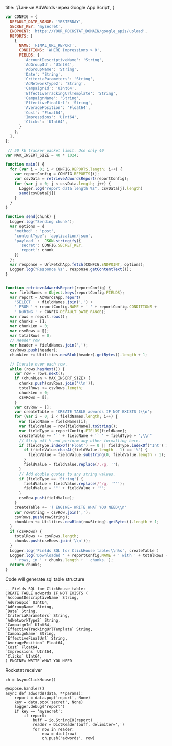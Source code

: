 
  title: 'Данные AdWords через Google App Script',
}



```javascript
var CONFIG = {
  DEFAULT_DATE_RANGE: 'YESTERDAY',
  SECRET_KEY: 'mysecret',
  ENDPOINT: 'https://YOUR_ROCKSTAT_DOMAIN/google_apis/upload',
  REPORTS: [
    {
      NAME: 'FINAL_URL_REPORT',
      CONDITIONS: 'WHERE Impressions > 0',
      FIELDS: {
        'AccountDescriptiveName': 'String',
        'AdGroupId': 'UInt64',
        'AdGroupName': 'String',
        'Date': 'String',
        'CriteriaParameters': 'String',
        'AdNetworkType2': 'String',
        'CampaignId': 'UInt64',
        'EffectiveTrackingUrlTemplate': 'String',
        'CampaignName': 'String',
        'EffectiveFinalUrl': 'String',
        'AveragePosition': 'Float64',
        'Cost': 'Float64',
        'Impressions': 'UInt64',
        'Clicks': 'UInt64',
      }
    },
  ],
};

 // 50 kb tracker packet limit. Use only 40
var MAX_INSERT_SIZE = 40 * 1024;

function main() {
  for (var i = 0; i < CONFIG.REPORTS.length; i++) {
    var reportConfig = CONFIG.REPORTS[i];
    var csvData = retrieveAdwordsReport(reportConfig);
    for (var j = 0; j < csvData.length; j++) {
      Logger.log("report data length %s", csvData[j].length)
      send(csvData[j])
    }
  }
}

function send(chunk) {
  Logger.log("Sending chunk");
  var options = {
    'method' : 'post',
    'contentType': 'application/json',
    'payload' :  JSON.stringify({
      'secret': CONFIG.SECRET_KEY,
      'report': chunk
    })
  };
  var response = UrlFetchApp.fetch(CONFIG.ENDPOINT, options);
  Logger.log("Responce %s", response.getContentText());
}


function retrieveAdwordsReport(reportConfig) {
  var fieldNames = Object.keys(reportConfig.FIELDS);
  var report = AdWordsApp.report(
    'SELECT ' + fieldNames.join(',') +
    ' FROM ' + reportConfig.NAME + ' ' + reportConfig.CONDITIONS +
    ' DURING ' + CONFIG.DEFAULT_DATE_RANGE);
  var rows = report.rows();
  var chunks = [];
  var chunkLen = 0;
  var csvRows = [];
  var totalRows = 0;
  // Header row
  var header = fieldNames.join(',');
  csvRows.push(header);
  chunkLen += Utilities.newBlob(header).getBytes().length + 1;

  // Iterate over each row.
  while (rows.hasNext()) {
    var row = rows.next();
    if (chunkLen > MAX_INSERT_SIZE) {
      chunks.push(csvRows.join('\\n'));
      totalRows += csvRows.length;
      chunkLen = 0;
      csvRows = [];
    }
    var csvRow = [];
    var createTable = 'CREATE TABLE adwords IF NOT EXISTS (\\n';
    for (var i = 0; i < fieldNames.length; i++) {
      var fieldName = fieldNames[i];
      var fieldValue = row[fieldName].toString();
      var fieldType = reportConfig.FIELDS[fieldName];
      createTable += '`' + fieldName + '` ' + fieldType + ',\\n'
      // Strip off % and perform any other formatting here.
      if (fieldType.indexOf('Float') == 0 || fieldType.indexOf('Int') >= 0) {
        if (fieldValue.charAt(fieldValue.length - 1) == '%') {
          fieldValue = fieldValue.substring(0, fieldValue.length - 1);
        }
        fieldValue = fieldValue.replace(/,/g, '');
      }
      // Add double quotes to any string values.
      if (fieldType == 'String') {
        fieldValue = fieldValue.replace(/"/g, '""');
        fieldValue = '"' + fieldValue + '"';
      }
      csvRow.push(fieldValue);
    }
    createTable += ') ENGINE= WRITE WHAT YOU NEED\\n'
    var rowString = csvRow.join(',');
    csvRows.push(rowString);
    chunkLen += Utilities.newBlob(rowString).getBytes().length + 1;
  }
  if (csvRows) {
    totalRows += csvRows.length;
    chunks.push(csvRows.join('\\n'));
  }
  Logger.log('Fields SQL for ClickHouse table:\\n%s', createTable )
  Logger.log('Downloaded ' + reportConfig.NAME + ' with ' + totalRows +
    ' rows, in ' + chunks.length + ' chunks.');
  return chunks;
}

```

Code will generate sql table structure

```
-- Fields SQL for ClickHouse table:
CREATE TABLE adwords IF NOT EXISTS (
`AccountDescriptiveName` String,
`AdGroupId` UInt64,
`AdGroupName` String,
`Date` String,
`CriteriaParameters` String,
`AdNetworkType2` String,
`CampaignId` UInt64,
`EffectiveTrackingUrlTemplate` String,
`CampaignName` String,
`EffectiveFinalUrl` String,
`AveragePosition` Float64,
`Cost` Float64,
`Impressions` UInt64,
`Clicks` UInt64,
) ENGINE= WRITE WHAT YOU NEED
```



Rockstat receiver


```
ch = AsyncClickHouse()

@expose.handler()
async def adwords(data, **params):
    report = data.pop('report', None)
    key = data.pop('secret', None)
    logger.debug('report')
    if key == 'mysecret':
        if report:
            buff = io.StringIO(report)
            reader = DictReader(buff, delimiter=',')
            for row in reader:
                row = dict(row)
                ch.push('adwords', row)

```


